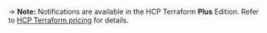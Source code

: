 -> **Note:** Notifications are available in the HCP Terraform **Plus** Edition. Refer to [HCP Terraform pricing](https://www.hashicorp.com/products/terraform/pricing) for details.
